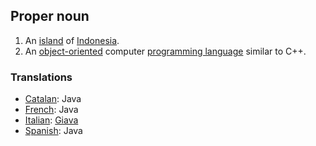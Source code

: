 ==Proper noun==

# An [[island]] of [[Indonesia]].
# An [[object-oriented]] computer [[programming language]] similar to C++.

===Translations===

*[[Catalan]]: Java
*[[French]]: Java
*[[Italian]]: [[Giava]]
*[[Spanish]]: Java